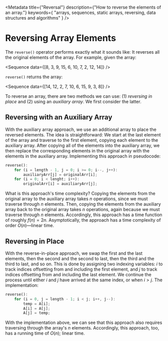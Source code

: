 
<Metadata
	title={"Reversal"}
	description={"How to reverse the elements of an array."}
	keywords={
		"arrays, sequences, static arrays, reversing, data structures and algorithms"
	}
/>

# Reversing Array Elements

The `reverse()` operator performs exactly what it sounds like: It reverses
all the original elements of the array. For example, given the array:

<Sequence data={[8, 3, 9, 15, 6, 10, 7, 2, 12, 14]} />

`reverse()` returns the array:

<Sequence data={[14, 12, 2, 7, 10, 6, 15, 9, 3, 8]} />

To reverse an array, there are two methods we can use: (1) _reversing in
place_ and (2) using an _auxiliary array_. We first consider the latter.

## Reversing with an Auxiliary Array

With the auxiliary array approach, we use an additional array to place the
reversed elements. The idea is straightforward: We start at the last
element of the array and traverse to the first element, copying each
element to the auxiliary array. After copying all of the elements into the
auxiliary array, we then replace the corresponding elements in the original
array with the elements in the auxiliary array. Implementing this approach
in pseudocode:

```rust
reverse():
	for (i = length - 1, j = 0; i >= 0; i--, j++):
		auxiliaryArr[j] = originalArr[i];
	for (i = 0; i < lenght; i++):
		originalArr[i] = auxiliaryArr[j];
```

What is this approach's time complexity? Copying the elements from the
original array to the auxiliary array takes ${n}$ operations, since we must
traverse through ${n}$ elements. Then, copying the elements from the
auxiliary array back to the original array takes ${n}$ operations, again
because we must traverse through ${n}$ elements. Accordingly, this approach
has a time function of roughly ${f(n) = 2n.}$ Asymptotically, the approach
has a time complexity of order ${O(n)}$—linear time.

## Reversing in Place

With the reverse-in-place approach, we swap the first and the last
elements, then the second and the second to last, then the third and the
third to last, and so on. This is done by assigning two indexing variables:
${i}$ to track indices offsetting from and including the first element, and
${j}$ to track indices offsetting from and including the last element. We
continue the process until either ${i}$ and ${j}$ have arrived at the same
index, or when ${i > j.}$ The implementation:

```rust
reverse():
	for (i = 0, j = length - 1; i < j; i++, j--):
		temp = A[i];
		A[i] = A[j];
		A[j] = temp;
```

With the implementation above, we can see that this approach also requires
traversing through the array's ${n}$ elements. Accordingly, this approach,
too, has a running time of ${O(n);}$ linear time.
